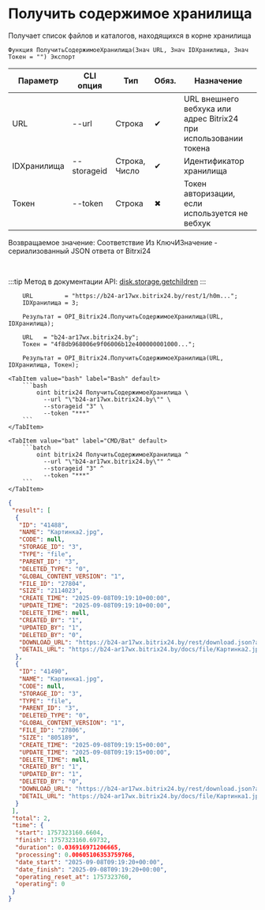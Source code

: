 ﻿---
sidebar_position: 5
description: Получить содержимое хранилища и другие функции для работы с Bitrix24 в Открытом пакете интеграций - бесплатной open-source библиотеке интеграций для 1С:Предприятие 8, OneScript и CLI
keywords: [1C, 1С, 1С:Предприятие, 1С:Предприятие 8.3, API, Интеграция, Сервисы, Обмен, OneScript, CLI, Bitrix24]
---


# Получить содержимое хранилища
 Получает список файлов и каталогов, находящихся в корне хранилища



`Функция ПолучитьСодержимоеХранилища(Знач URL, Знач IDХранилища, Знач Токен = "") Экспорт`

  | Параметр | CLI опция | Тип | Обяз. | Назначение |
  |-|-|-|-|-|
  | URL | --url | Строка | &#x2714; | URL внешнего вебхука или адрес Bitrix24 при использовании токена |
  | IDХранилища | --storageid | Строка, Число | &#x2714; | Идентификатор хранилища |
  | Токен | --token | Строка | &#x2716; | Токен авторизации, если используется не вебхук |

  
  Возвращаемое значение:   Соответствие Из КлючИЗначение - сериализованный JSON ответа от Bitrxi24

<br/>

:::tip
Метод в документации API: [disk.storage.getchildren](https://dev.1c-bitrix.ru/rest_help/disk/storage/disk_storage_getchildren.php)
:::
<br/>



```bsl title="Пример использования для 1С:Предприятие/OneScript"
    URL         = "https://b24-ar17wx.bitrix24.by/rest/1/h0m...";
    IDХранилища = 3;

    Результат = OPI_Bitrix24.ПолучитьСодержимоеХранилища(URL, IDХранилища);

    URL   = "b24-ar17wx.bitrix24.by";
    Токен = "4f8db968006e9f06006b12e400000001000...";

    Результат = OPI_Bitrix24.ПолучитьСодержимоеХранилища(URL, IDХранилища, Токен);
```
    

 <Tabs>
  
    <TabItem value="bash" label="Bash" default>
        ```bash
            oint bitrix24 ПолучитьСодержимоеХранилища \
              --url "\"b24-ar17wx.bitrix24.by\"" \
              --storageid "3" \
              --token "***"
        ```
    </TabItem>
  
    <TabItem value="bat" label="CMD/Bat" default>
        ```batch
            oint bitrix24 ПолучитьСодержимоеХранилища ^
              --url "\"b24-ar17wx.bitrix24.by\"" ^
              --storageid "3" ^
              --token "***"
        ```
    </TabItem>
</Tabs>


```json title="Результат"
{
 "result": [
  {
   "ID": "41488",
   "NAME": "Картинка2.jpg",
   "CODE": null,
   "STORAGE_ID": "3",
   "TYPE": "file",
   "PARENT_ID": "3",
   "DELETED_TYPE": "0",
   "GLOBAL_CONTENT_VERSION": "1",
   "FILE_ID": "27804",
   "SIZE": "2114023",
   "CREATE_TIME": "2025-09-08T09:19:10+00:00",
   "UPDATE_TIME": "2025-09-08T09:19:10+00:00",
   "DELETE_TIME": null,
   "CREATED_BY": "1",
   "UPDATED_BY": "1",
   "DELETED_BY": "0",
   "DOWNLOAD_URL": "https://b24-ar17wx.bitrix24.by/rest/download.json?auth=4bacbe68006e9f06006b12e400000001000007a1234b80201da271a28f81950897523c&token=disk%7CaWQ9NDE0ODgmXz1CN3oyVkk1M2ppSDQ5c2pFS2tPTWVKUTl6QlV6TTV4SA%3D%3D%7CImRvd25sb2FkfGRpc2t8YVdROU5ERTBPRGdtWHoxQ04zb3lWa2sxTTJwcFNEUTVjMnBGUzJ0UFRXVktVVGw2UWxWNlRUVjRTQT09fDRiYWNiZTY4MDA2ZTlmMDYwMDZiMTJlNDAwMDAwMDAxMDAwMDA3YTEyMzRiODAyMDFkYTI3MWEyOGY4MTk1MDg5NzUyM2Mi.WVp4RawxTlPpe2LRigesq4%2F3pTJM0sLkeNYqKtF%2FELs%3D",
   "DETAIL_URL": "https://b24-ar17wx.bitrix24.by/docs/file/Картинка2.jpg"
  },
  {
   "ID": "41490",
   "NAME": "Картинка1.jpg",
   "CODE": null,
   "STORAGE_ID": "3",
   "TYPE": "file",
   "PARENT_ID": "3",
   "DELETED_TYPE": "0",
   "GLOBAL_CONTENT_VERSION": "1",
   "FILE_ID": "27806",
   "SIZE": "805189",
   "CREATE_TIME": "2025-09-08T09:19:15+00:00",
   "UPDATE_TIME": "2025-09-08T09:19:15+00:00",
   "DELETE_TIME": null,
   "CREATED_BY": "1",
   "UPDATED_BY": "1",
   "DELETED_BY": "0",
   "DOWNLOAD_URL": "https://b24-ar17wx.bitrix24.by/rest/download.json?auth=4bacbe68006e9f06006b12e400000001000007a1234b80201da271a28f81950897523c&token=disk%7CaWQ9NDE0OTAmXz1PbWUyakE1UXJlWmVLS1RDWnR1cFhnRzl2SUlnZDJQUA%3D%3D%7CImRvd25sb2FkfGRpc2t8YVdROU5ERTBPVEFtWHoxUGJXVXlha0UxVVhKbFdtVkxTMVJEV25SMWNGaG5SemwyU1VsblpESlFVQT09fDRiYWNiZTY4MDA2ZTlmMDYwMDZiMTJlNDAwMDAwMDAxMDAwMDA3YTEyMzRiODAyMDFkYTI3MWEyOGY4MTk1MDg5NzUyM2Mi.PdNMPFusB6C7AsNqszkjayl9tBiU6IXzj0lApeYrALs%3D",
   "DETAIL_URL": "https://b24-ar17wx.bitrix24.by/docs/file/Картинка1.jpg"
  }
 ],
 "total": 2,
 "time": {
  "start": 1757323160.6604,
  "finish": 1757323160.69732,
  "duration": 0.036916971206665,
  "processing": 0.00605106353759766,
  "date_start": "2025-09-08T09:19:20+00:00",
  "date_finish": "2025-09-08T09:19:20+00:00",
  "operating_reset_at": 1757323760,
  "operating": 0
 }
}
```
